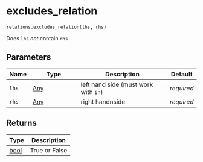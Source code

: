# excludes_relation { #fave_recode.relations.excludes_relation }

`relations.excludes_relation(lhs, rhs)`

Does `lhs` *not* contain `rhs`

## Parameters

| Name   | Type                | Description                          | Default    |
|--------|---------------------|--------------------------------------|------------|
| `lhs`  | [Any](`typing.Any`) | left hand side (must work with `in`) | _required_ |
| `rhs`  | [Any](`typing.Any`) | right handnside                      | _required_ |

## Returns

| Type           | Description   |
|----------------|---------------|
| [bool](`bool`) | True or False |
